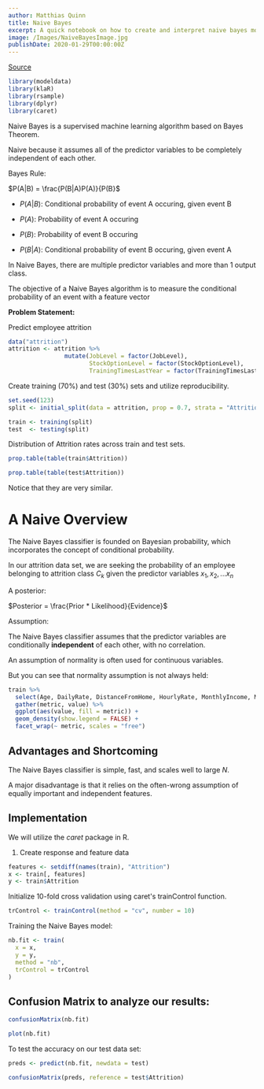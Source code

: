 ---
author: Matthias Quinn
title: Naive Bayes
excerpt: A quick notebook on how to create and interpret naive bayes models.
image: /Images/NaiveBayesImage.jpg
publishDate: 2020-01-29T00:00:00Z
---

[Source](https://uc-r.github.io/naive_bayes)

```r
library(modeldata)
library(klaR)
library(rsample)
library(dplyr)
library(caret)
```

Naive Bayes is a supervised machine learning algorithm based on Bayes Theorem.

Naive because it assumes all of the predictor variables to be completely independent of each other.

Bayes Rule:

$P(A|B) = \frac{P(B|A)P(A)}{P(B}$

- $P(A|B)$: Conditional probability of event A occuring, given event B

- $P(A)$: Probability of event A occuring

- $P(B)$: Probability of event B occuring

- $P(B|A)$: Conditional probability of event B occuring, given event A

In Naive Bayes, there are multiple predictor variables and more than $1$ output class.

The objective of a Naive Bayes algorithm is to measure the conditional probability of an event with a feature vector

**Problem Statement:**

Predict employee attrition

```r
data("attrition")
attrition <- attrition %>%
                mutate(JobLevel = factor(JobLevel),
                       StockOptionLevel = factor(StockOptionLevel),
                       TrainingTimesLastYear = factor(TrainingTimesLastYear))
```

Create training (70%) and test (30%) sets and utilize reproducibility.

```r
set.seed(123)
split <- initial_split(data = attrition, prop = 0.7, strata = "Attrition")

train <- training(split)
test  <- testing(split)
```

Distribution of Attrition rates across train and test sets.

```r
prop.table(table(train$Attrition))

prop.table(table(test$Attrition))
```

Notice that they are very similar.

# A Naive Overview

The Naive Bayes classifier is founded on Bayesian probability, which incorporates the concept of conditional probability.

In our attrition data set, we are seeking the probability of an employee belonging to attrition class $C_{k}$ given the predictor variables $x_{1}, x_{2}, ... x_{n}$

A posterior:

$Posterior = \frac{Prior * Likelihood}{Evidence}$

Assumption:

The Naive Bayes classifier assumes that the predictor variables are conditionally **independent** of each other, with no correlation.

An assumption of normality is often used for continuous variables.

But you can see that normality assumption is not always held:

```r
train %>%
  select(Age, DailyRate, DistanceFromHome, HourlyRate, MonthlyIncome, MonthlyRate) %>%
  gather(metric, value) %>%
  ggplot(aes(value, fill = metric)) +
  geom_density(show.legend = FALSE) +
  facet_wrap(~ metric, scales = "free")
```

## **Advantages and Shortcoming**

The Naive Bayes classifier is simple, fast, and scales well to large $N$.

A major disadvantage is that it relies on the often-wrong assumption of equally important and independent features.

## **Implementation**

We will utilize the _caret_ package in R.

1. Create response and feature data

```r
features <- setdiff(names(train), "Attrition")
x <- train[, features]
y <- train$Attrition
```

Initialize 10-fold cross validation using caret's trainControl function.

```r
trControl <- trainControl(method = "cv", number = 10)
```

Training the Naive Bayes model:

```r
nb.fit <- train(
  x = x,
  y = y,
  method = "nb",
  trControl = trControl
)
```

## **Confusion Matrix to analyze our results:**

```r
confusionMatrix(nb.fit)
```

```r
plot(nb.fit)
```

To test the accuracy on our test data set:

```r
preds <- predict(nb.fit, newdata = test)
```

```r
confusionMatrix(preds, reference = test$Attrition)
```
